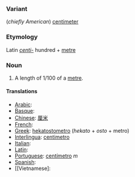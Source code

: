 ===Variant===
(''chiefly American'') [[centimeter]]
===Etymology===
Latin ''[[centi-]]'' hundred + [[metre]]
===Noun===

#A length of 1/100 of a [[metre]].

====Translations====

*[[Arabic]]:
*[[Basque]]:
*[[Chinese]]: [[厘米]]
*[[French]]:
*[[Greek]]: [[hekatostometro]] (''hekato'' + ''osto'' + metro)
*[[Interlingua]]: [[centimetro]]
*[[Italian]]:
*[[Latin]]:
*[[Portuguese]]: [[centímetro]] ''m''
*[[Spanish]]:
*[[Vietnamese]: